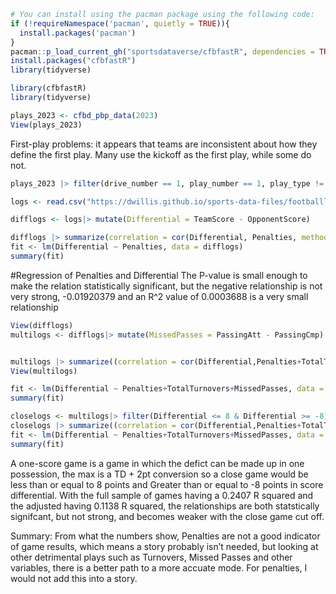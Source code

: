 ```r
# You can install using the pacman package using the following code:
if (!requireNamespace('pacman', quietly = TRUE)){
  install.packages('pacman')
}
pacman::p_load_current_gh("sportsdataverse/cfbfastR", dependencies = TRUE, update = TRUE)
install.packages("cfbfastR")
library(tidyverse)

```

```r
library(cfbfastR)
library(tidyverse)
```

```r
plays_2023 <- cfbd_pbp_data(2023)
View(plays_2023)
```

First-play problems: it appears that teams are inconsistent about how they define the first play. Many use the kickoff as the first play, while some do not.

```r
plays_2023 |> filter(drive_number == 1, play_number == 1, play_type != 'Kickoff') |> distinct(home, play_type)
```
```r
logs <- read.csv("https://dwillis.github.io/sports-data-files/footballlogs1123.csv")
```

```r
difflogs <- logs|> mutate(Differential = TeamScore - OpponentScore)
```
```r
difflogs |> summarize(correlation = cor(Differential, Penalties, method="pearson"))
fit <- lm(Differential ~ Penalties, data = difflogs)
summary(fit)
```
#Regression of Penalties and Differential
The P-value is small enough to make the relation statistically significant, but the negative relationship is not very strong, -0.01920379	and an R^2 value of 0.0003688 is a very small relationship
```r
View(difflogs)
multilogs <- difflogs|> mutate(MissedPasses = PassingAtt - PassingCmp)
```
```r
```

```r
multilogs |> summarize((correlation = cor(Differential,Penalties+TotalTurnovers+MissedPasses, method="pearson")))
View(multilogs)
```
```r
fit <- lm(Differential ~ Penalties+TotalTurnovers+MissedPasses, data = multilogs)
summary(fit)
```
```r
closelogs <- multilogs|> filter(Differential <= 8 & Differential >= -8)
closelogs |> summarize((correlation = cor(Differential,Penalties+TotalTurnovers+MissedPasses, method="pearson")))
fit <- lm(Differential ~ Penalties+TotalTurnovers+MissedPasses, data = closelogs)
summary(fit)
```
A one-score game is a game in which the defict can be made up in one possession, the max is a TD + 2pt conversion so a close game would be less than or equal to 8 points and Greater than or equal to -8 points in score differential. With the full sample of games having a  0.2407  R squared and the adjusted having 0.1138 R squared, the relationships are both statstically signifcant, but not strong, and becomes weaker with the close game cut off. 

Summary:
From what the numbers show, Penalties are not a good indicator of game results, which means a story probably isn't needed, but looking at other detrimental plays such as Turnovers, Missed Passes and other variables, there is a better path to a more accuate mode. For penalties, I would not add this into a story. 
